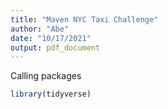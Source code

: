 ---
title: "Maven NYC Taxi Challenge"
author: "Abe"
date: "10/17/2021"
output: pdf_document
---
Calling packages
```{r}
library(tidyverse)
```

